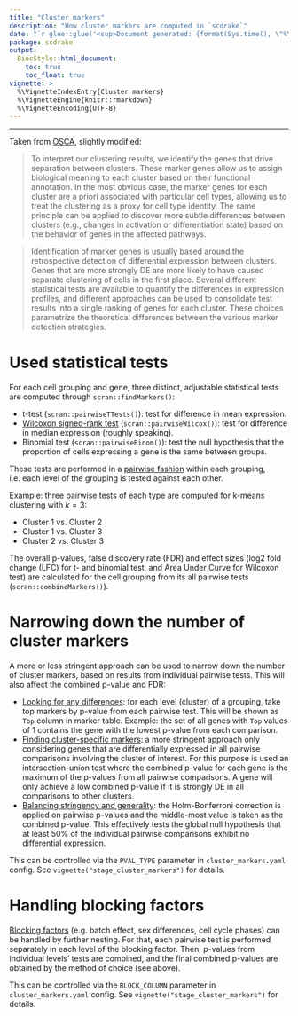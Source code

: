 ```yaml
---
title: "Cluster markers"
description: "How cluster markers are computed in `scdrake`"
date: "`r glue::glue('<sup>Document generated: {format(Sys.time(), \"%Y-%m-%d %H:%M:%S %Z%z</sup>\")}')`"
package: scdrake
output:
  BiocStyle::html_document:
    toc: true
    toc_float: true
vignette: >
  %\VignetteIndexEntry{Cluster markers}
  %\VignetteEngine{knitr::rmarkdown}
  %\VignetteEncoding{UTF-8}  
---
```


***

Taken from [OSCA](https://bioconductor.org/books/release/OSCA.basic/marker-detection.html), slightly modified:

> To interpret our clustering results, we identify the genes that drive separation between clusters.
> These marker genes allow us to assign biological meaning to each cluster based on their functional annotation.
> In the most obvious case, the marker genes for each cluster are a priori associated with particular cell types,
> allowing us to treat the clustering as a proxy for cell type identity. The same principle can be applied to discover
> more subtle differences between clusters (e.g., changes in activation or differentiation state) based on the behavior
> of genes in the affected pathways.

> Identification of marker genes is usually based around the retrospective detection of differential expression
> between clusters. Genes that are more strongly DE are more likely to have caused separate clustering of cells
> in the first place. Several different statistical tests are available to quantify the differences in expression
> profiles, and different approaches can be used to consolidate test results into a single ranking of genes for
> each cluster. These choices parametrize the theoretical differences between the various marker detection strategies.

# Used statistical tests

For each cell grouping and gene, three distinct, adjustable statistical tests are computed through `scran::findMarkers()`:

- t-test (`scran::pairwiseTTests()`): test for difference in mean expression.
- [Wilcoxon signed-rank test](https://en.wikipedia.org/wiki/Wilcoxon_signed-rank_test)
  (`scran::pairwiseWilcox()`): test for difference in median expression (roughly speaking).
- Binomial test (`scran::pairwiseBinom()`):
  test the null hypothesis that the proportion of cells expressing a gene is the same between groups.

These tests are performed in a
[pairwise fashion](https://bioconductor.org/books/release/OSCA.basic/marker-detection.html#scoring-markers-by-pairwise-comparisons)
within each grouping, i.e. each level of the grouping is tested against each other.

Example: three pairwise tests of each type are computed for k-means clustering with $k = 3$:

- Cluster 1 vs. Cluster 2
- Cluster 1 vs. Cluster 3
- Cluster 2 vs. Cluster 3

The overall p-values, false discovery rate (FDR) and effect sizes
(log2 fold change (LFC) for t- and binomial test, and Area Under Curve for Wilcoxon test)
are calculated for the cell grouping from its all pairwise tests (`scran::combineMarkers()`).

# Narrowing down the number of cluster markers

A more or less stringent approach can be used to narrow down the number of cluster markers,
based on results from individual pairwise tests. This will also affect the combined p-value and FDR:

- [Looking for any differences](https://bioconductor.org/books/3.12/OSCA/marker-detection.html#looking-for-any-differences):
  for each level (cluster) of a grouping, take top markers by p-value from each pairwise test. This will be shown
  as `Top` column in marker table. Example: the set of all genes with `Top` values of 1 contains the gene with
  the lowest p-value from each comparison.
- [Finding cluster-specific markers](https://bioconductor.org/books/3.12/OSCA/marker-detection.html#finding-cluster-specific-markers):
  a more stringent approach only considering genes that are differentially expressed in all pairwise comparisons
  involving the cluster of interest. For this purpose is used an intersection-union test where the combined
  p-value for each gene is the maximum of the p-values from all pairwise comparisons.
  A gene will only achieve a low combined p-value if it is strongly DE in all comparisons to other clusters.
- [Balancing stringency and generality](https://bioconductor.org/books/3.12/OSCA/marker-detection.html#balancing-stringency-and-generality):
  the Holm-Bonferroni correction is applied on pairwise p-values and the middle-most value is taken as the combined
  p-value. This effectively tests the global null hypothesis that at least 50% of the individual pairwise comparisons
  exhibit no differential expression.

This can be controlled via the `PVAL_TYPE` parameter in `cluster_markers.yaml` config.
See `vignette("stage_cluster_markers")` for details.

# Handling blocking factors

[Blocking factors](https://bioconductor.org/books/3.12/OSCA/marker-detection.html#marker-batch)
(e.g. batch effect, sex differences, cell cycle phases) can be handled by further nesting.
For that, each pairwise test is performed separately in each level of the blocking factor.
Then, p-values from individual levels' tests are combined, and the final combined p-values are obtained by
the method of choice (see above).

This can be controlled via the `BLOCK_COLUMN` parameter in `cluster_markers.yaml` config.
See `vignette("stage_cluster_markers")` for details.
